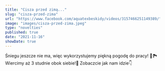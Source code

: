 ```yaml
---
title: "Cisza przed zimą..."
slug: "cisza-przed-zima"
url: "https://www.facebook.com/aquatexbeskidy/videos/3157466251149389/"
image: "images/cisza-przed-zima.jpeg"
type: "novelties"
published: true
date: "2021-11-16"
showDate: true
---
```


Śniegu jeszcze nie ma, więc wykorzystujemy piękną pogodę do pracy! 🤩🏞Wiercimy aż 3 studnie obok siebie!💪  Zobaczcie jak nam idzie👇
